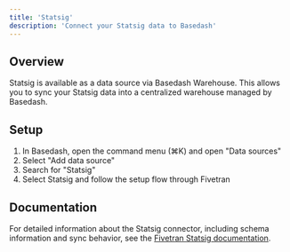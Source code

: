 ```yaml
---
title: 'Statsig'
description: 'Connect your Statsig data to Basedash'
---
```


## Overview

Statsig is available as a data source via Basedash Warehouse. This allows you to sync your Statsig data into a centralized warehouse managed by Basedash.

## Setup

1. In Basedash, open the command menu (⌘K) and open "Data sources"
2. Select "Add data source"
3. Search for "Statsig"
4. Select Statsig and follow the setup flow through Fivetran

## Documentation

For detailed information about the Statsig connector, including schema information and sync behavior, see the [Fivetran Statsig documentation](https://fivetran.com/docs/connectors/applications/statsig).
